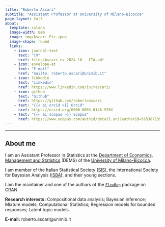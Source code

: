 ---
title: "Roberto Ascari"
subtitle: "Assistant Professor at University of Milano-Bicocca"
page-layout: full
about:
  template: solana
  image-width: 8em
  image: img/Ascari_Pic.jpeg
  image-shape: round
  links:
    - icon: journal-text
      text: "CV"
      href: files/Ascari_cv_2024_10 - ITA.pdf
    - icon: envelope-at
      text: "E-mail"
      href: "mailto: roberto.ascari@unimib.it"
    - icon: linkedin
      text: "Linkedin"
      href: https://www.linkedin.com/in/rascari/
    - icon: github
      text: "Github"
      href: https://github.com/robertoascari
    - text: "{{< ai orcid >}} Orcid"
      href: https://orcid.org/0000-0003-0146-976X
    - text: "{{< ai scopus >}} Scopus"
      href: https://www.scopus.com/authid/detail.uri?authorId=56538715900
---

<!-- {{< fa brands orcid >}} -->
<!-- {{< ai orcid >}} -->

------------------------------------------------------------------------

## About me

I am an Assistant Professor in Statistics at the [Department of Economics, Management and Statistics](https://www.dems.unimib.it/en) (DEMS) of the [University of Milano-Bicocca](https://en.unimib.it).

I am member of the Italian Statistical Society ([SIS](https://www.sis-statistica.it/)), the International Society for Bayesian Analysis ([ISBA](https://bayesian.org/)), and their young sections.

I am the maintainer and one of the authors of the [`FlexReg`](https://cran.r-project.org/web/packages/FlexReg/index.html) package on CRAN.

[**Research interests:**]{.text-primary} Compositional data analysis; Bayesian inference; Mixture models; Computational Statistics; Regression models for bounded responses; Latent topic models.

[**E-mail:**]{.text-primary} roberto.ascari\@unimib.it
